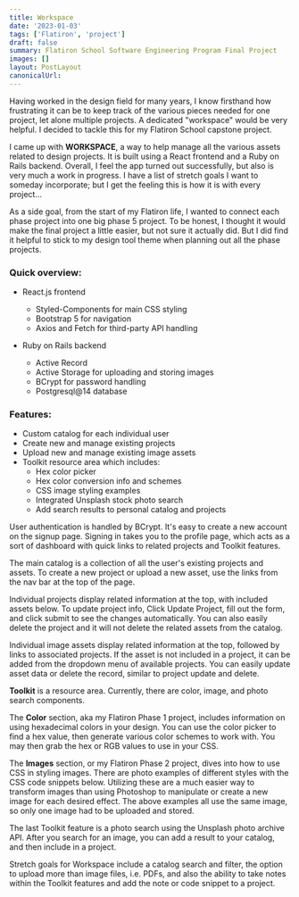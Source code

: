 ```yaml
---
title: Workspace
date: '2023-01-03'
tags: ['Flatiron', 'project']
draft: false
summary: Flatiron School Software Engineering Program Final Project
images: []
layout: PostLayout
canonicalUrl:
---
```


Having worked in the design field for many years, I know firsthand how frustrating it can be to keep track of the various pieces needed for one project, let alone multiple projects. A dedicated "workspace" would be very helpful. I decided to tackle this for my Flatiron School capstone project.

I came up with **WORKSPACE**, a way to help manage all the various assets related to design projects. It is built using a React frontend and a Ruby on Rails backend. Overall, I feel the app turned out successfully, but also is very much a work in progress. I have a list of stretch goals I want to someday incorporate; but I get the feeling this is how it is with every project...

As a side goal, from the start of my Flatiron life, I wanted to connect each phase project into one big phase 5 project. To be honest, I thought it would make the final project a little easier, but not sure it actually did. But I did find it helpful to stick to my design tool theme when planning out all the phase projects.

### Quick overview:

- React.js frontend

  - Styled-Components for main CSS styling
  - Bootstrap 5 for navigation
  - Axios and Fetch for third-party API handling

- Ruby on Rails backend
  - Active Record
  - Active Storage for uploading and storing images
  - BCrypt for password handling
  - Postgresql@14 database

### Features:

- Custom catalog for each individual user
- Create new and manage existing projects
- Upload new and manage existing image assets
- Toolkit resource area which includes:
  - Hex color picker
  - Hex color conversion info and schemes
  - CSS image styling examples
  - Integrated Unsplash stock photo search
  - Add search results to personal catalog and projects

User authentication is handled by BCrypt. It's easy to create a new account on the signup page. Signing in takes you to the profile page, which acts as a sort of dashboard with quick links to related projects and Toolkit features.

The main catalog is a collection of all the user's existing projects and assets. To create a new project or upload a new asset, use the links from the nav bar at the top of the page.

Individual projects display related information at the top, with included assets below. To update project info, Click Update Project, fill out the form, and click submit to see the changes automatically. You can also easily delete the project and it will not delete the related assets from the catalog.

Individual image assets display related information at the top, followed by links to associated projects. If the asset is not included in a project, it can be added from the dropdown menu of available projects. You can easily update asset data or delete the record, similar to project update and delete.

**Toolkit** is a resource area. Currently, there are color, image, and photo search components.

The **Color** section, aka my Flatiron Phase 1 project, includes information on using hexadecimal colors in your design. You can use the color picker to find a hex value, then generate various color schemes to work with. You may then grab the hex or RGB values to use in your CSS.

The **Images** section, or my Flatiron Phase 2 project, dives into how to use CSS in styling images. There are photo examples of different styles with the CSS code snippets below. Utilizing these are a much easier way to transform images than using Photoshop to manipulate or create a new image for each desired effect. The above examples all use the same image, so only one image had to be uploaded and stored.

The last Toolkit feature is a photo search using the Unsplash photo archive API. After you search for an image, you can add a result to your catalog, and then include in a project.

Stretch goals for Workspace include a catalog search and filter, the option to upload more than image files, i.e. PDFs, and also the ability to take notes within the Toolkit features and add the note or code snippet to a project.
